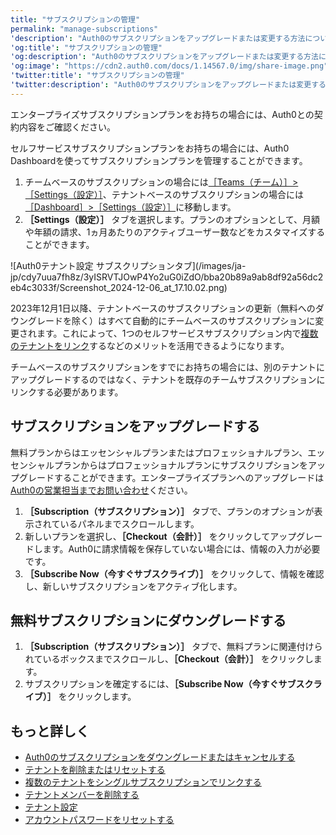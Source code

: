 ```yaml
---
title: "サブスクリプションの管理"
permalink: "manage-subscriptions"
'description': "Auth0のサブスクリプションをアップグレードまたは変更する方法について説明します。"
'og:title': "サブスクリプションの管理"
'og:description': "Auth0のサブスクリプションをアップグレードまたは変更する方法について説明します。"
'og:image': "https://cdn2.auth0.com/docs/1.14567.0/img/share-image.png"
'twitter:title': "サブスクリプションの管理"
'twitter:description': "Auth0のサブスクリプションをアップグレードまたは変更する方法について説明します。"
---
```


エンタープライズサブスクリプションプランをお持ちの場合には、Auth0との契約内容をご確認ください。

セルフサービスサブスクリプションプランをお持ちの場合には、<Tooltip data-tooltip-id="react-containers-DefinitionTooltip-0" href="/ja-jp/glossary?term=auth0-dashboard" tip="Auth0 Dashboard: サービスを構成するためのAuth0の主製品。" cta="用語集の表示">Auth0 Dashboard</Tooltip>を使ってサブスクリプションプランを管理することができます。

1. チームベースのサブスクリプションの場合には[［Teams（チーム）］>［Settings（設定）］](https://accounts.auth0.com)、テナントベースのサブスクリプションの場合には[［Dashboard］>［Settings（設定）］](https://manage.auth0.com/#/tenant/general)に移動します。
2. **［Settings（設定）］** タブを選択します。プランのオプションとして、月額や年額の請求、1ヵ月あたりのアクティブユーザー数などをカスタマイズすることができます。

<Frame>![Auth0テナント設定 サブスクリプションタブ](/images/ja-jp/cdy7uua7fh8z/3yISRVTJOwP4Yo2uG0iZdO/bba20b89a9ab8df92a56dc2eb4c3033f/Screenshot_2024-12-06_at_17.10.02.png)</Frame>

2023年12月1日以降、テナントベースのサブスクリプションの更新（無料へのダウングレードを除く）はすべて自動的にチームベースのサブスクリプションに変更されます。これによって、1つのセルフサービスサブスクリプション内で[複数のテナントをリンク](/ja-jp/get-started/auth0-teams/tenant-management)するなどのメリットを活用できるようになります。

チームベースのサブスクリプションをすでにお持ちの場合には、別のテナントにアップグレードするのではなく、テナントを既存のチームサブスクリプションにリンクする必要があります。

## サブスクリプションをアップグレードする

無料プランからはエッセンシャルプランまたはプロフェッショナルプラン、エッセンシャルプランからはプロフェッショナルプランにサブスクリプションをアップグレードすることができます。エンタープライズプランへのアップグレードは[Auth0の営業担当までお問い合わせ](https://auth0.com/get-started?place=header&type=button&text=talk%20to%20sales)ください。

1. **［Subscription（サブスクリプション）］** タブで、プランのオプションが表示されているパネルまでスクロールします。
2. 新しいプランを選択し、**［Checkout（会計）］** をクリックしてアップグレードします。Auth0に請求情報を保存していない場合には、情報の入力が必要です。
3. **［Subscribe Now（今すぐサブスクライブ）］** をクリックして、情報を確認し、新しいサブスクリプションをアクティブ化します。

## 無料サブスクリプションにダウングレードする

1. **［Subscription（サブスクリプション）］** タブで、無料プランに関連付けられているボックスまでスクロールし、**［Checkout（会計）］** をクリックします。
2. サブスクリプションを確定するには、**［Subscribe Now（今すぐサブスクライブ）］** をクリックします。

## もっと詳しく

* [Auth0のサブスクリプションをダウングレードまたはキャンセルする](/ja-jp/troubleshoot/customer-support/manage-subscriptions/downgrade-or-cancel-subscriptions)
* [テナントを削除またはリセットする](/ja-jp/troubleshoot/customer-support/manage-subscriptions/delete-or-reset-tenant)
* [複数のテナントをシングルサブスクリプションでリンクする](/ja-jp/get-started/auth0-overview/create-tenants/child-tenants)
* [テナントメンバーを削除する](/ja-jp/get-started/manage-dashboard-access/remove-dashboard-users)
* [テナント設定](/ja-jp/get-started/tenant-settings)
* [アカウントパスワードをリセットする](/ja-jp/troubleshoot/customer-support/reset-account-passwords)